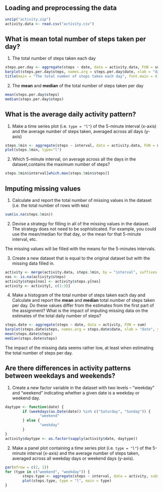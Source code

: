 ## Loading and preprocessing the data

```r
unzip("activity.zip")
activity.data <- read.csv("activity.csv")
```

## What is mean total number of steps taken per day?

1. The total number of steps taken each day

```r
steps.per.day <- aggregate(steps ~ date, data = activity.data, FUN = sum)
barplot(steps.per.day$steps, names.arg = steps.per.day$date, xlab = "date", ylab = "steps")
title(main = "The total number of steps taken each day", font.main = 4)
```

2. The **mean** and **median** of the total number of steps taken per day
   
```r
mean(steps.per.day$steps)
median(steps.per.day$steps)
```

## What is the average daily activity pattern?

1. Make a time series plot (i.e. `type = "l"`) of the 5-minute
   interval (x-axis) and the average number of steps taken, averaged
   across all days (y-axis)
   
```r
steps.5min <- aggregate(steps ~ interval, data = activity.data, FUN = mean)
plot(steps.5min, type="l")
```

2. Which 5-minute interval, on average across all the days in the dataset,contains the maximum number of steps?

```r
steps.5min$interval[which.max(steps.5min$steps)]
```

## Imputing missing values

1. Calculate and report the total number of missing values in the
   dataset (i.e. the total number of rows with `NA`s)

```r
sum(is.na(steps.5min))
```

2. Devise a strategy for filling in all of the missing values in the
   dataset. The strategy does not need to be sophisticated. For
   example, you could use the mean/median for that day, or the mean
   for that 5-minute interval, etc.

The missing values will be filled with the means for the 5-minutes intervals.

3. Create a new dataset that is equal to the original dataset but with
   the missing data filled in.
   
```r
activity <- merge(activity.data, steps.5min, by = "interval", suffixes = c("", ".y"))
nas <- is.na(activity$steps)
activity$steps[nas] <- activity$steps.y[nas]
activity <- activity[, c(1:3)]
```

4. Make a histogram of the total number of steps taken each day and
   Calculate and report the **mean** and **median** total number of
   steps taken per day. Do these values differ from the estimates from
   the first part of the assignment? What is the impact of imputing
   missing data on the estimates of the total daily number of steps?
   
```r
steps.date <- aggregate(steps ~ date, data = activity, FUN = sum)
barplot(steps.date$steps, names.arg = steps.date$date, xlab = "date", ylab = "steps")
mean(steps.date$steps)
median(steps.date$steps)
```

The impact of the missing data seems rather low, at least when
estimating the total number of steps per day.


## Are there differences in activity patterns between weekdays and weekends?

1. Create a new factor variable in the dataset with two levels --
   "weekday" and "weekend" indicating whether a given date is a
   weekday or weekend day.

```r
daytype <- function(date) {
        if (weekdays(as.Date(date)) %in% c("Saturday", "Sunday")) {
                "weekend"
        } else {
                "weekday"
        }
}
activity$daytype <- as.factor(sapply(activity$date, daytype))
```

2. Make a panel plot containing a time series plot (i.e. `type = "l"`)
   of the 5-minute interval (x-axis) and the average number of steps
   taken, averaged across all weekday days or weekend days
   (y-axis).

```r
par(mfrow = c(2, 1))
for (type in c("weekend", "weekday")) {
        steps.type <- aggregate(steps ~ interval, data = activity, subset = activity$daytype == type, FUN = mean)
        plot(steps.type, type = "l", main = type)
}
```